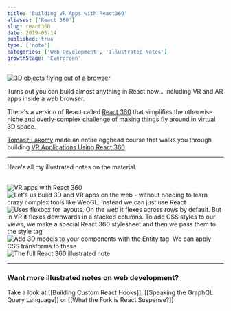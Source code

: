 ```yaml
---
title: 'Building VR Apps with React360'
aliases: ['React 360']
slug: react360
date: 2019-05-14
published: true
type: ['note']
categories: ['Web Development', 'Illustrated Notes']
growthStage: 'Evergreen'
---
```


<TwoCol gridGap="1em" GridColCount="60% 40%" imgPadding="1em">

![3D objects flying out of a browser](https://res.cloudinary.com/dg3gyk0gu/image/upload/v1592262587/maggieappleton.com/egghead-course-notes/react360/thumb_2x.png)

<span>

<IntroParagraph>

Turns out you can build almost anything in React now... including VR and AR apps inside a web browser.

</IntroParagraph>

There's a version of React called [React 360](https://facebook.github.io/react-360/) that simplifies the otherwise niche and overly-complex challenge of making things fly around in virtual 3D space.

</span>

</TwoCol>

[Tomasz Lakomy](https://egghead.io/instructors/tomasz-lakomy) made an entire egghead course that walks you through building [VR Applications Using React 360](https://egghead.io/courses/vr-applications-using-react-360).

<a noTip href="https://egghead.io/courses/vr-applications-using-react-360"><ImageFrame width="80%" alt="Course illustration of objects in 3D space" src="https://og-image-egghead-course.now.sh/vr-applications-using-react-360" /></a>

---

Here's all my illustrated notes on the material.

<br />

<Image alt="VR apps with React 360" src="https://res.cloudinary.com/dg3gyk0gu/image/upload/c_scale,w_800/v1592262587/maggieappleton.com/egghead-course-notes/react360/react360_p1_2x.png" />

<Image alt="Let's us build 3D and VR apps on the web - without needing to learn crazy complex tools like WebGL. Instead we can just use React" src="https://res.cloudinary.com/dg3gyk0gu/image/upload/c_scale,w_900/v1592262588/maggieappleton.com/egghead-course-notes/react360/react360_p2_2x.png" />

<Image alt="Uses flexbox for layouts. On the web it flexes across rows by default. But in VR it flexes downwards in a stacked columns. To add CSS styles to our views, we make a special React 360 stylesheet and then we pass them to the style tag" src="https://res.cloudinary.com/dg3gyk0gu/image/upload/c_scale,w_900/v1592262589/maggieappleton.com/egghead-course-notes/react360/react360_p3_2x.png" />

<Image alt="Add 3D models to your components with the Entity tag. We can apply CSS transforms to these" src="https://res.cloudinary.com/dg3gyk0gu/image/upload/c_scale,w_800/v1592262587/maggieappleton.com/egghead-course-notes/react360/react360_p4_2x.png" />

<Image alt="The full React 360 illustrated note" src="https://res.cloudinary.com/dg3gyk0gu/image/upload/c_scale,w_900/v1592262590/maggieappleton.com/egghead-course-notes/react360/react360_full_2x.png" />

---

### Want more illustrated notes on web development?

Take a look at [[Building Custom React Hooks]], [[Speaking the GraphQL Query Language]] or [[What the Fork is React Suspense?]]